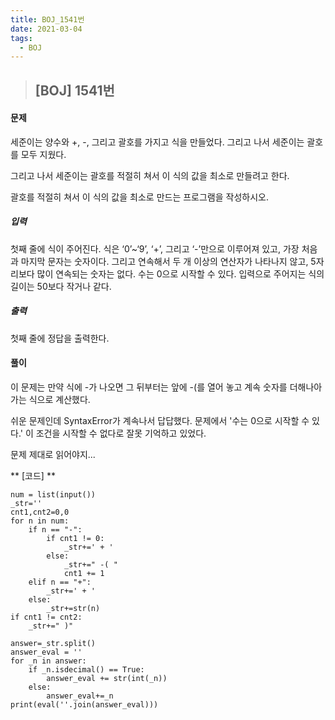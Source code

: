```yaml
---
title: BOJ_1541번
date: 2021-03-04
tags:
  - BOJ
---
```


> ## [BOJ] 1541번 

#### 문제
세준이는 양수와 +, -, 그리고 괄호를 가지고 식을 만들었다. 그리고 나서 세준이는 괄호를 모두 지웠다.

그리고 나서 세준이는 괄호를 적절히 쳐서 이 식의 값을 최소로 만들려고 한다.

괄호를 적절히 쳐서 이 식의 값을 최소로 만드는 프로그램을 작성하시오.

##### 입력
첫째 줄에 식이 주어진다. 식은 ‘0’~‘9’, ‘+’, 그리고 ‘-’만으로 이루어져 있고, 가장 처음과 마지막 문자는 숫자이다. 그리고 연속해서 두 개 이상의 연산자가 나타나지 않고, 5자리보다 많이 연속되는 숫자는 없다. 수는 0으로 시작할 수 있다. 입력으로 주어지는 식의 길이는 50보다 작거나 같다. 
##### 출력
첫째 줄에 정답을 출력한다.

#### **풀이**
이 문제는 만약 식에 -가 나오면 그 뒤부터는 앞에 -(를 열어 놓고 계속 숫자를 더해나아가는 식으로 계산했다.

쉬운 문제인데 SyntaxError가 계속나서 답답했다.
문제에서 '수는 0으로 시작할 수 있다.' 이 조건을 시작할 수 없다로 잘못 기억하고 있었다.

문제 제대로 읽어야지...

** [코드] **

    num = list(input())
    _str=''
    cnt1,cnt2=0,0
    for n in num:
        if n == "-":
            if cnt1 != 0:
                _str+=' + '
            else:
                _str+=" -( "
                cnt1 += 1
        elif n == "+":
            _str+=' + '
        else:
            _str+=str(n)
    if cnt1 != cnt2:
        _str+=" )"

    answer=_str.split()
    answer_eval = ''
    for _n in answer:
        if _n.isdecimal() == True:
            answer_eval += str(int(_n))
        else:
            answer_eval+=_n
    print(eval(''.join(answer_eval)))